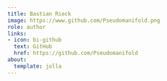 ```yaml
---
title: Bastian Rieck
image: https://www.github.com/Pseudomanifold.png
role: author
links:
- icon: bi-github
  text: GitHub
  href: https://github.com/Pseudomanifold
about:
  template: jolla
---
```


